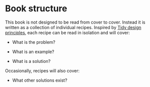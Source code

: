 # Book structure {.unnumbered}

This book is not designed to be read from cover to cover. Instead it is
written as a collection of individual recipes. Inspired by
[Tidy design principles](https://design.tidyverse.org/), each recipe can be read
in isolation and will cover:

* What is the problem?

* What is an example?

* What is a solution?

Occasionally, recipes will also cover:

* What other solutions exist?
